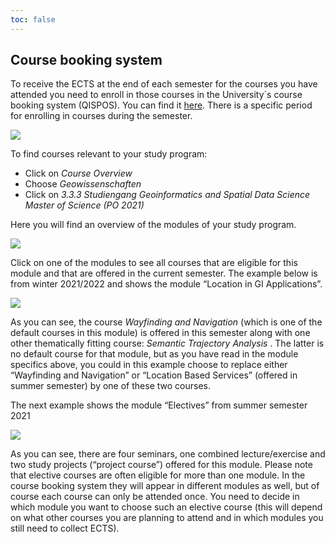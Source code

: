 ```yaml
---
toc: false
---
```


:::{.column-body-outset-right}

# Course booking system {#sec-cms}

To receive the ECTS at the end of each semester for the courses you have attended you need to enroll in those courses in the University´s course booking system (QISPOS). You can find it [here](https://studium.uni-muenster.de/qisserver). There is a specific period for enrolling in courses during the semester.

![](qispos.PNG){fig-align="center"}

To find courses relevant to your study program:

- Click on _Course Overview_
- Choose _Geowissenschaften_
- Click on _3.3.3 Studiengang Geoinformatics and Spatial Data Science Master of Science (PO 2021)_

Here you will find an overview of the modules of your study program.

![](./overview_study_program.PNG){fig-align="center"}

Click on one of the modules to see all courses that are eligible for this module and that are offered in the current semester. The example below is from winter 2021/2022 and shows the module "Location in GI Applications". 

![](overview_location_in_GI.png){fig-align="center"}

As you can see, the course _Wayfinding and Navigation_ (which is one of the default courses in this module) is offered in this semester along with one other thematically fitting course: _Semantic Trajectory Analysis _. The latter is no default course for that module, but as you have read in the module specifics above, you could in this example choose to replace either "Wayfinding and Navigation" or "Location Based Services" (offered in summer semester) by one of these two courses. 

The next example shows the module "Electives" from summer semester 2021

![](overview_electives.PNG){fig-align="center"}

As you can see, there are four seminars, one combined lecture/exercise and two study projects ("project course") offered for this module. Please note that elective courses are often eligible for more than one module. In the course booking system they will appear in different modules as well, but of course each course can only be attended once. You need to decide in which module you want to choose such an elective course (this will depend on what other courses you are planning to attend and in which modules you still need to collect ECTS).

:::